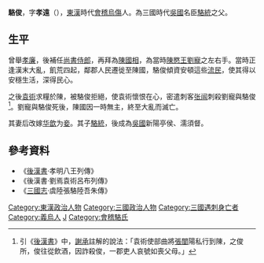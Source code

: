 '''駱俊'''，字'''孝遠'''（{{bd|2世紀||197年|catIdx=L}}），[[東漢|東漢]]時代[[會稽|會稽]][[烏傷|烏傷]]人。為三國時代[[吳國|吳國]]名臣[[駱統|駱統]]之父。

== 生平 ==
曾舉[[孝廉|孝廉]]，後補任[[尚書|尚書]][[侍郎|侍郎]]，再拜為[[陳國_(東漢)|陳國]][[國相_(郡國)|相]]，為當時[[陳愍王|陳愍王劉寵]]之左右手。當時正逢漢末大亂，飢荒四起，鄰郡人民遷徙至陳國，駱俊傾資安頓這些[[流民|流民]]，使其得以安穩生活，深得民心。

之後[[袁術|袁術]]求糧於陳，被駱俊拒絕，使袁術懷恨在心，密遣刺客[[張闓_(東漢)|张闿]]刺殺劉寵與駱俊<ref>引《[[後漢書|後漢書]]》中，[[謝承|謝承]]註解的說法：「袁術使部曲將[[張闓_(東漢)|張闓]]陽私行到陳，之俊所，俊往從飲酒，因詐殺俊，一郡吏人哀號如喪父母。」</ref>。劉寵與駱俊死後，陳國因一時無主，終至大亂而滅亡。

其妻后改嫁[[华歆|华歆]]为[[妾|妾]]。其子[[駱統|駱統]]，後成為[[孫吳|吳國]]新陽亭侯、濡須督。

== 參考資料 ==
* 《[[後漢書|後漢書]]·孝明八王列傳》
* 《後漢書·劉焉袁術呂布列傳》
* 《[[三國志|三國志]]·虞陸張駱陸吾朱傳》
{{reflist}}

{{三國人物小作品}}

{{DEFAULTSORT:L駱}}

[[Category:東漢政治人物|Category:東漢政治人物]]
[[Category:三國政治人物|Category:三國政治人物]]
[[Category:三國遇刺身亡者|Category:三國遇刺身亡者]]
[[Category:義烏人|Category:義烏人]]
[[Category:駱姓|J]]
[[Category:會稽駱氏|Category:會稽駱氏]]
